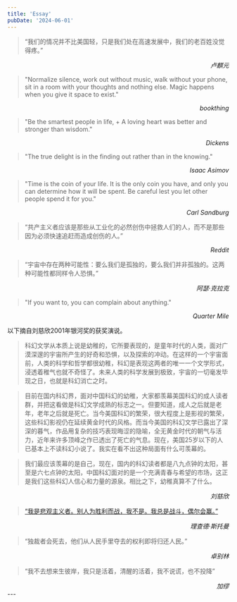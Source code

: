 ```yaml
---
title: 'Essay'
pubDate: '2024-06-01'
---
```




<Card client:load>

>“我们的情况并不比美国轻，只是我们处在高速发展中，我们的老百姓没觉得疼。”
<div style="text-align: right;"><cite>卢麒元</cite></div>

</Card>

<Card client:load>

>"Normalize silence, work out without music, walk without your phone, sit in a room with your thoughts and nothing else. Magic happens when you give it space to exist."
<div style="text-align: right;"><cite>bookthing</cite></div>

</Card>

<Card client:load>

>"Be the smartest people in life, + A loving heart was better and stronger than wisdom."
<div style="text-align: right;"><cite>Dickens</cite></div>

</Card>

<Card client:load>

>"The true delight is in the finding out rather than in the knowing."
>
<div style="text-align: right;"><cite>Isaac Asimov</cite></div>

</Card>

<Card client:load>

>"Time is the coin of your life. It is the only coin you have, and only you can determine how it will be spent. Be careful lest you let other people spend it for you."
<div style="text-align: right;"><cite>Carl Sandburg</cite></div>

</Card>

<Card client:load>

>“共产主义者应该是那些从工业化的必然创伤中拯救人们的人，而不是那些因为必须快速追赶而造成创伤的人。”
<div style="text-align: right;"><cite>Reddit</cite></div>

</Card>

<Card client:load>

>“宇宙中存在两种可能性：要么我们是孤独的，要么我们并非孤独的。这两种可能性都同样令人恐惧。”
<div style="text-align: right;"><cite>阿瑟·克拉克</cite></div>

</Card>

<Card client:load>

>"If you want to, you can complain about anything."
<div style="text-align: right;"><cite>Quarter Mile</cite></div> 

</Card>

<Card client:load>

以下摘自刘慈欣2001年银河奖的获奖演说。

> 科幻文学从本质上说是幼稚的，它所要表现的，是童年时代的人类，面对广漠深邃的宇宙所产生的好奇和恐惧，以及探索的冲动。在这样的一个宇宙面前，人类的科学和哲学都很幼稚，科幻是表现这两者的唯一一个文学形式，浸透着稚气也就不奇怪了。未来人类的科学发展到极致，宇宙的一切毫发毕现之日，也就是科幻消亡之时。


> 目前在国内科幻界，面对中国科幻的幼稚，大家都羡幕美国科幻的成人读者群，并把这看做是科幻文学成熟的标志之一。但要知道，成人之后就是老年，老年之后就是死亡。当今美国科幻的繁荣，很大程度上是影视的繁荣，这些科幻影视仍在延续黄金时代的风格。而当今美国的科幻文学已露出了深深的暮气，作品用复杂的技巧表现晦涩的隐喻，全无黄金时代的朝气与活力，近年来许多顶峰之作已透出了死亡的气息。现在，美国25岁以下的人已基本上不读科幻小说了。我实在看不出这种局面有什么可羡幕的。


> 我们最应该羡幕的是自己，现在，国内的科幻读者都是八九点钟的太阳，甚至是六七点钟的太阳，中国科幻面对的是一个充满青春与希望的市场，这正是我们这些科幻人信心和力量的源泉。相比之下，幼稚真算不了什么。
<div style="text-align: right;"><cite>刘慈欣</cite></div>

</Card>

<Card client:load>

>[“我是悲观主义者。别人为胜利而战，我不是。我总是战斗，偶尔会赢。”](https://www.ruanyifeng.com/blog/2005/03/post_112.html)
<div style="text-align: right;"><cite>理查德·斯托曼</cite></div>

</Card>

<Card client:load>

>“独裁者会死去，他们从人民手里夺去的权利即将归还人民。”
<div style="text-align: right;"><cite>卓别林</cite></div>

</Card>

<Card client:load>

>“我不去想来生彼岸，我只是活着，清醒的活着，我不说谎，也不投降”
 <div style="text-align: right;"><cite>加缪</cite></div>

</Card>
---


